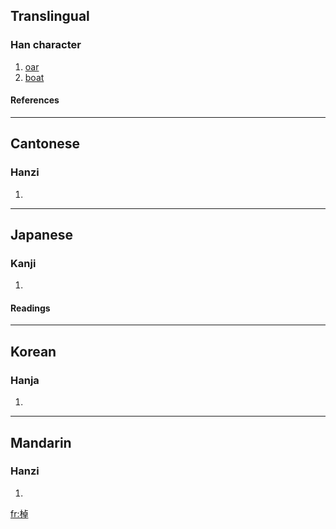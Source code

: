 {{see|桌}}

==Translingual==
===Han character===
{{Han char|rn=75|rad=木|as=08|sn=12|four=4194<sub>6</sub>|canj=木卜日十 (DYAJ)}}
# [[oar]]
# [[boat]]
====References====
{{Han ref|kx=0535.030|dkj=14992|dj=0922.220|hdz=21231.030|uh=68F9|ud=26873|bh=B4CD|bd=46285}}

----
==Cantonese==
===Hanzi===
{{yue-hanzi|jyut=|y=jaau6}}
# {{defn|Cantonese}}

----
==Japanese==
===Kanji===
{{ja-kanji|grade=|rs=木08}}
# {{defn|Japanese}} 
====Readings====
{{ja-readings|on=[[とう]] (tō), [[たく]] (taku)|kun=[[さお]] (sao), [[こぐ]] (kogu)}}

----
==Korean==
===Hanja===
{{ko-hanja|hangeul=도|eumhun=|rv=do|mr=to|y=to}}
# {{defn|Korean}}

----
==Mandarin==
===Hanzi===
{{cmn-hanzi|pin=[[zhuō]] (zhuo1)|wg=cho<sup>1</sup>}}
# {{defn|Mandarin}}

[[fr:棹]]